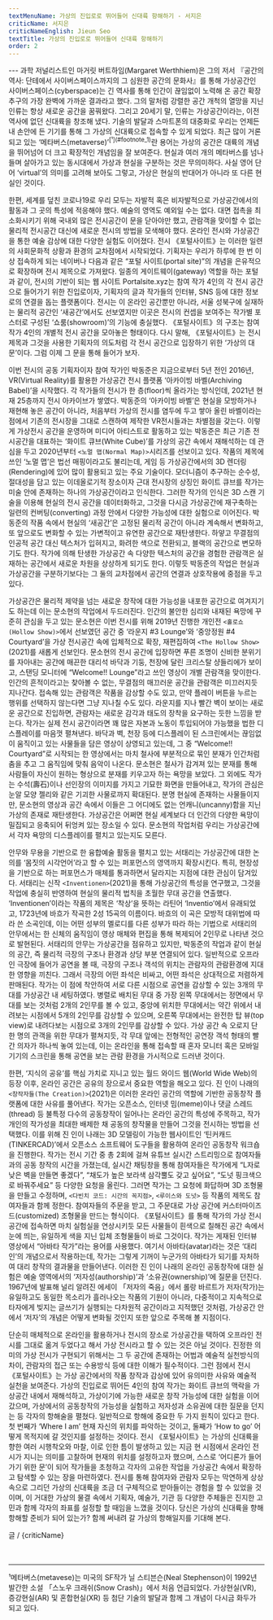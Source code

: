 ```yaml
---
textMenuName: 가상의 진입로로 뛰어들어 신대륙 항해하기 - 서지은
criticName: 서지은
criticNameEnglish: Jieun Seo
textTitle: 가상의 진입로로 뛰어들어 신대륙 항해하기
order: 2
---
```

<TextBody />
---
과학 저널리스트인 마거릿 버트하임(Margaret Werthhiem)은 그의 저서 『공간의 역사: 단테에서 사이버스페이스까지의 그 심원한 공간의 문화사』를 통해 가상공간인 사이버스페이스(cyberspace)는 긴 역사를 통해 인간이 끊임없이 노력해 온 공간 확장 추구의 가장 완벽에 가까운 결과라고 했다. 그의 말처럼 강렬한 공간 개척의 열망을 지닌 인류는 항상 새로운 공간을 꿈꿔왔다. 그리고 20세기 말, 인류는 가상공간이라는, 이전 역사에 없던 신대륙을 창조해 냈다. 기술의 발달과 스마트폰의 대중화로 우리는 언제든 내 손안에 든 기기를 통해 그 가상의 신대륙으로 접속할 수 있게 되었다. 최근 많이 거론되고 있는 ‘메타버스(metaverse)’<sup>[¹](#footnote_1)</sup>란 용어는 가상의 공간은 대륙의 개념을 뛰어넘어 더 크고 확장적인 개념임을 잘 보여준다. 현실과 여러 개의 메타버스를 넘나들며 살아가고 있는 동시대에서 가상과 현실을 구분하는 것은 무의미하다. 사실 영어 단어 ‘virtual’의 의미를 고려해 보아도 그렇고, 가상은 현실의 반대어가 아니라 또 다른 현실인 것이다.

한편, 세계를 덮친 코로나19로 우리 모두는 자발적 혹은 비자발적으로 가상공간에서의 활동과 그 곳의 특성에 적응해야 했다. 예술의 영역도 예외일 수는 없다. 대면 접촉을 최소화시키기 위해 국내외 많은 전시공간이 문을 닫아야만 했고, 관람객을 맞이할 수 없는 물리적 전시공간 대신에 새로운 전시의 방법을 모색해야 했다. 온라인 전시와 가상공간을 통한 예술 감상에 대한 다양한 실험도 이어졌다. 전시 《포털사이트》는 이러한 일련의 사회문화적 상황과 환경의 교차점에서 시작되었다. 기획자는 우리가 하루에 한 번 이상 접속하게 되는 네이버나 다음과 같은 “포털 사이트(portal site)”의 개념을 은유적으로 확장하며 전시 제목으로 가져왔다. 일종의 게이트웨이(gateway) 역할을 하는 포털과 같이, 전시의 기반이 되는 웹 사이트 Portalsite.xyz는 참여 작가 4인의 각 전시 공간으로 들어가기 위한 진입로이자, 기획자의 글과 작가들의 인터뷰, SNS 등에 대한 정보로의 연결을 돕는 플랫폼이다. 전시는 이 온라인 공간뿐만 아니라, 서울 성북구에 실재하는 물리적 공간인 ‘새공간’에서도 선보였지만 이곳은 전시의 컨셉을 보여주는 작가별 포스터로 구성된 ‘쇼룸(showroom)’의 기능에 충실했다. 《포털사이트》의 구조는 참여 작가 4인의 개별적 전시 공간을 모아놓은 형태이다. 다시 말해, 《포털사이트》는 전시 제목과 그것을 사용한 기획자의 의도처럼 각 전시 공간으로 입장하기 위한 ‘가상의 대문’이다. 그럼 이제 그 문을 통해 들어가 보자.

이번 전시의 공동 기획자이자 참여 작가인 박동준은 지금으로부터 5년 전인 2016년, VR(Virtual Reality)를 활용한 가상공간 전시 플랫폼 ‘아카이빙 바벨(Archiving Babel)’을 시작했다. 각 작가들의 전시가 한 층(floor)씩 올라가는 방식인데, 2021년 현재 25층까지 전시 아카이브가 쌓였다. 박동준의 ‘아카이빙 바벨’은 현실을 모방하거나 재현해 놓은 공간이 아니라, 처음부터 가상의 전시를 염두에 두고 쌓아 올린 바벨이라는 점에서 기존의 전시장을 그대로 스캔하여 제작한 VR전시들과는 차별점을 갖는다. 이렇게 가상전시 공간을 운영하며 미디어 아티스트로 활동하고 있는 박동준은 최근 기존 전시공간을 대표하는 ‘화이트 큐브(White Cube)’를 가상의 공간 속에서 재해석하는 데 관심을 두고 2020년부터 `<노멀 맵(Normal Map)>`시리즈를 선보이고 있다. 작품의 제목에 쓰인 ‘노멀 맵’은 법선 매핑이라고도 불리는데, 게임 등 가상공간에서의 3D 렌더링(Rendering)에 있어 많이 활용되고 있는 주요 기술이다. 모더니즘이 추구하는 순수성, 절대성을 담고 있는 이데올로기적 장소이자 근대 전시장의 상징인 화이트 큐브를 작가는 미술 안에 존재하는 하나의 가상공간이라고 인식한다. 그러한 작가의 인식은 3D 스캔 기술을 이용해 현실의 전시 공간을 데이터화하고, 그것을 다시금 가상공간에 재구축하는 일련의 컨버팅(converting) 과정 안에서 다양한 가능성에 대한 실험으로 이어진다. 박동준의 작품 속에서 현실의 ‘새공간’은 고정된 물리적 공간이 아니라 계속해서 변화하고, 또 앞으로도 변화할 수 있는 가변적이고 유연한 공간으로 재탄생한다. 하얗고 무결점의 인공적 공간 대신 텍스처가 입혀지고, 화려한 색으로 전환되고, 블랙의 공간으로 변모하기도 한다. 작가에 의해 탄생한 가상공간 속 다양한 텍스처의 공간을 경험한 관람객은 실재하는 공간에서 새로운 차원을 상상하게 되기도 한다. 이렇듯 박동준의 작업은 현실과 가상공간을 구분하기보다는 그 둘의 교차점에서 공간의 연결과 상호작용에 중점을 두고 있다.

가상공간은 물리적 제약을 넘는 새로운 창작에 대한 가능성을 내포한 공간으로 여겨지기도 하는데 이는 문소현의 작업에서 두드러진다. 인간의 불안한 심리와 내재된 욕망에 꾸준히 관심을 두고 있는 문소현은 이번 전시를 위해 2019년 진행한 개인전 `<홀로쇼(Hollow Show)>`에서 선보였던 공간 중 ‘라운지 #3 Lounge’와 ‘중앙정원 #4 Courtyard’을 가상 전시공간 속에 입체적으로 확장, 재편집하여 `<The Hollow Show>`(2021)를 새롭게 선보인다. 문소현의 전시 공간에 입장하면 푸른 조명이 신비한 분위기를 자아내는 공간에 매끈한 대리석 바닥과 기둥, 천장에 달린 크리스탈 샹들리에가 보이고, 스탠딩 모니터에 “Welcome!! Lounge”라고 쓰인 영상이 개별 관람객을 맞이한다. 인간의 흔적이라고는 찾아볼 수 없는, 무결점의 매끄러운 공간을 관람객은 미끄러지듯 지나간다. 접속해 있는 관람객은 작품을 감상할 수도 있고, 만약 플레이 버튼을 누르는 행위를 선택하지 않는다면 그냥 지나칠 수도 있다. 라운지를 지나 빨간 벽이 보이는 새로운 공간으로 진입하면, 관람자는 새로운 감각과 태도의 장착을 요구하는 듯한 느낌을 받는다. 작가는 실제 전시 공간이라면 꽤 많은 자본과 노동이 투입되어야 가능했을 법한 디스플레이를 마음껏 펼쳐낸다. 바닥과 벽, 천장 등에 디스플레이 된 스크린에서는 끊임없이 움직이고 있는 사물들을 담은 영상이 상영되고 있는데, 그 중 “Welcome!! Courtyard”로 시작되는 한 영상에서는 마치 철사에 부분적으로 묶인 분재가 인간처럼 춤을 추고 그 움직임에 맞춰 음악이 나온다. 문소현은 철사가 감겨져 있는 분재를 통해 사람들이 자신이 원하는 형상으로 분재를 키우고자 하는 욕망을 보았다. 그 외에도 작가는 수석(壽石)이나 선인장의 이미지를 가지고 기묘한 화면을 만들어내고, 작가의 관심은 눈알 모양 젤리와 같은 기괴한 사물로까지 확대된다. 분명 현실에 존재하는 사물들이지만, 문소현의 영상과 공간 속에서 이들은 그 어디에도 없는 언캐니(uncanny)함을 지닌 가상의 존재로 재탄생한다. 가상공간은 어쩌면 현실 세계보다 더 인간의 다양한 욕망이 밀집되고 응축되어 뒤엉켜 있는 장소일 수 있다. 문소현의 작업처럼 우리는 가상공간에서 각자 욕망의 디스플레이를 펼치고 있는지도 모른다.

안무와 무용을 기반으로 한 융합예술 활동을 펼치고 있는 서태리는 가상공간에 대한 논의를 ‘몸짓의 시각언어’라고 할 수 있는 퍼포먼스의 영역까지 확장시킨다. 특히, 현장성을 기반으로 하는 퍼포먼스가 매체를 통과하면서 달라지는 지점에 대한 관심이 담겨있다. 서태리는 신작 `<Inventionen>`(2021)을 통해 가상공간의 특성을 연구했고, 그것을 작업에 충실히 반영하여 현실의 물리적 법칙을 초월한 무대 공간을 연출했다. ‘Inventionen’이라는 작품의 제목은 ‘착상’을 뜻하는 라틴어 ‘Inventio’에서 유래되었고, 1723년에 바흐가 작곡한 2성 15곡의 이름이다. 바흐의 이 곡은 모방적 대위법에 따라 쓴 소곡인데, 이는 어떤 성부의 멜로디를 다른 성부가 따라 하는 기법으로 서태리의 안무에서는 한 신체의 움직임이 영상 매체와 편집을 통해 복제되어 2인무로 나타낸 것으로 발현된다. 서태리의 안무는 가상공간을 점유하고 있지만, 박동준의 작업과 같이 현실의 공간, 즉 물리적 극장의 구조나 환경과 상당 부분 연결되어 있다. 일반적으로 오프라인 극장에 들어가 공연을 볼 때, 극장의 구조나 객석의 위치는 관람자의 관람환경에 지대한 영향을 끼친다. 그래서 극장의 어떤 좌석은 비싸고, 어떤 좌석은 상대적으로 저렴하게 판매된다. 작가는 이 점에 착안하여 서로 다른 시점으로 공연을 감상할 수 있는 3개의 무대를 가상공간 내 세팅하였다. 병렬로 배치된 무대 중 가장 왼쪽 무대에서는 정면에서 무대를 보는 것처럼 2개의 2인무를 볼 수 있고, 중앙에 위치한 무대에서는 약간 위에서 내려보는 시점에서 5개의 2인무를 감상할 수 있으며, 오른쪽 무대에서는 완전한 탑 뷰(top view)로 내려다보는 시점으로 3개의 2인무를 감상할 수 있다. 가상 공간 속 오로지 단 한 명의 관객을 위한 무대가 펼쳐지듯, 각 무대 앞에는 전형적인 공연장 객석 형태의 빨간 의자가 하나씩 놓여 있는데, 이는 온라인을 통해 접속할 때 혼자 모니터 혹은 모바일 기기의 스크린을 통해 공연을 보는 관람 환경을 가시적으로 드러낸 것이다. 

한편, ‘지식의 공유’를 핵심 가치로 지니고 있는 월드 와이드 웹(World Wide Web)의 등장 이후, 온라인 공간은 공유의 장으로서 중요한 역할을 해오고 있다. 진 인이 나래의 `<창작자들(The Creation)>`(2021)은 이러한 온라인 공간의 역할에 기반한 공동창작 플랫폼에 대한 사유를 풀어낸다. 작가는 오픈소스, 인터넷 밈(meme)이나 댓글 스레드(thread) 등 불특정 다수의 공동창작이 일어나는 온라인 공간의 특성에 주목하고, 작가 개인의 작가성을 최대한 배제한 채 공동의 창작물을 만들어 그것을 전시하는 방법을 선택했다. 이를 위해 진 인이 나래는 3D 모델링이 가능한 웹사이트인 ‘틴커캐드(TINKERCAD)’에서 오픈소스 소프트웨어 도구들을 활용하여 온라인 공동창작 워크숍을 진행한다. 작가는 전시 기간 중 총 2회에 걸쳐 유튜브 실시간 스트리밍으로 참여자들과의 공동 창작의 시간을 가졌는데, 실시간 채팅창을 통해 참여자들은 작가에게 “L자로 낮은 벽을 만들면 좋겠다”, “채도가 높은 보라색 삼각뿔도 갖고 싶어요”, “도넛 핑크색으로 바꿔주세요” 등 다양한 요청을 올린다. 그러면 작가는 그 요청에 화답하며 3D 조형물을 만들고 수정하며, `<다빈치 코드: 시간의 꼭지점>`, `<루이스와 도넛>` 등 작품의 제목도 참여자들과 함께 정한다. 참여자들의 주문을 받고, 그 주문대로 가상 공간에 커스터마이즈드(customized) 조형물을 만드는 형식이다. 《포털사이트》를 통해 작가의 가상 전시 공간에 접속하면 마치 실험실을 연상시키듯 모든 사물들이 흰색으로 칠해진 공간 속에서 눈에 띄는, 유일하게 색을 지닌 입체 조형물들이 바로 그것이다. 작가는 게재된 인터뷰 영상에서 “아바타 작가”라는 용어를 사용했다. 여기서 아바타(avatar)라는 것은 ‘대리인’의 개념으로서 작용하는데, 작가는 그렇게 기꺼이 누군가의 아바타가 되기를 자처하여 대리 창작의 결과물을 만들어낸다. 이러한 진 인이 나래의 온라인 공동창작에 대한 실험은 예술 영역에서의 ‘저자성(authorship)’과 ‘소유권(ownership)’에 질문을 던진다. 1967년에 발표해 널리 알려진 에세이 「저자의 죽음」에서 롤랑 바르트가 저자(작가)는 유일하고도 동일한 목소리가 흘러나오는 작품의 기원이 아니라, 다중적이고 지속적으로 타자에게 빚지는 글쓰기가 실행되는 다차원적 공간이라고 지적했던 것처럼, 가상공간 안에서 ‘저자’의 개념은 어떻게 변화될 것인지 또한 앞으로 주목해 볼 지점이다.

단순히 매체적으로 온라인을 활용하거나 전시의 장소로 가상공간을 택하여 오프라인 전시를 그대로 옮겨 두었다고 해서 가상 전시라고 할 수 있는 것은 아닐 것이다. 진정한 의미의 가상 전시가 구현되기 위해서는 그 두 공간에 존재하는 어법과 예술적 실천방식의 차이, 관람자의 접근 또는 수용방식 등에 대한 이해가 필수적이다. 그런 점에서 전시 《포털사이트》는 가상 공간에서의 작품 창작과 감상에 있어 유의미한 사유와 예술적 실천을 보여준다. 가상의 진입로로 뛰어든 4인의 참여 작가는 화이트 큐브의 맥락을 가상공간 내에서 재해석하고, 가상이기에 가능한 새로운 창작 가능성에 대한 실험을 이어갔으며, 가상에서의 공동창작의 가능성을 실험하고 저자성과 소유권에 대한 질문을 던지는 등 각자의 항해술을 펼쳤다. 일반적으로 항해에 중요한 두 가지 원칙이 있다고 한다. 첫 번째가 ‘Where I am’ 현재 자신의 위치를 파악하는 것이고, 둘째가 ‘How to go’ 어떻게 목적지에 갈 것인지를 설정하는 것이다. 전시 《포털사이트》는 가상의 신대륙을 향한 여러 시행착오와 마찰, 이로 인한 틈이 발생하고 있는 지금 현 시점에서 온라인 전시가 지니는 의미를 고찰하며 현재의 위치를 설정하고자 했으며, 스스로 ‘어디론가 들어가기 위한 문’이 되어 작가들을 초청하고 각자의 고유한 작업을 가상공간 속에서 확장하고 탐색할 수 있는 장을 마련하였다. 전시를 통해 참여자와 관람자 모두는 막연하게 상상 속으로 그리던 가상의 신대륙을 조금 더 구체적으로 받아들이는 경험을 할 수 있었을 것이며, 이 거대한 가상의 물결 속에서 기획자, 예술가, 기관 등 다양한 주체들은 진지한 고민과 함께 각자의 좌표를 설정할 할 때임을 느꼈을 것이다. 당신은 가상의 신대륙을 향해 항해할 준비가 되어 있는가? 함께 써내려 갈 가상의 항해일지를 기대해 본다.
<div style={{ textAlign: 'right', paddingRight: '0.5em', fontSize:'1.2em' }}>
  글 / {criticName}
</div>
<br></br>

---
<!-- 글 뒷 부분에 -->
<div style={{ textAlign: 'left', fontSize:'0.8em' }}>
<a name="footnote_1">
¹메타버스(metavese)는 미국의 SF작가 닐 스티븐슨(Neal Stephenson)이 1992년 발간한 소설 「스노우 크래쉬(Snow Crash)」에서 처음 언급되었다. 가상현실(VR), 증강현실(AR) 및 혼합현실(XR) 등 첨단 기술의 발달과 함께 그 개념이 다시금 화두가 되고 있다.
</a>
</div>
